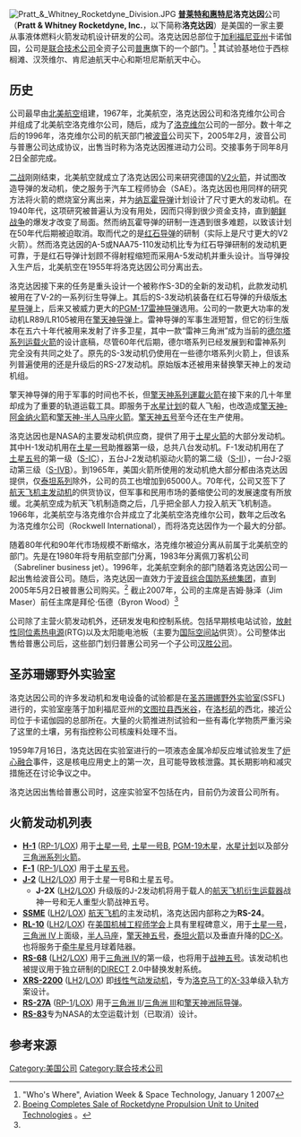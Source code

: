 {{noteTA
|G1=Aero
}}
{{Infobox company
| name             = Pratt Whitney Rocketdyne<br/>普惠洛克達因
| logo             = <!-- 檔案不存在 File:Pratt & Whitney Rocketdyne Logo.jpg ，可從英文維基百科取得 -->
| type             = Division
| genre            = 
| fate             = Acquired
| predecessor      = [[Pratt_&_Whitney_Space_Propulsion|Pratt & Whitney Space Propulsion]] <br> [[Rocketdyne|Boeing Rocketdyne]]
| successor        = [[Aerojet_Rocketdyne|Aerojet Rocketdyne]]
| foundation       = 2005
| founder          = 
| defunct          = 2013
| location_city    = [[加利福尼亚州|加利福尼亚州]]卡諾加公園（Canoga Park）
| location_country = {{USA}}
| location         = 
| locations        = 
| area_served      = 
| key_people       = 
| industry         = [[航空工程|航空工程]]
| services         = 
| products         = [[火箭發動機|火箭發動機]]<br>[[推進系統|推進系統]]<br>[[能量系統|能量系統]]<br>[[Extreme_Engineering_Services|Extreme Engineering Services]]
| market cap       = 
| revenue          = 
| operating_income = 
| net_income       = 
| aum              = 
| assets           = 
| equity           = 
| owner            = 
| num_employees    = 
| parent           = [[聯合技術公司|聯合技術公司]]
| divisions        = 
| subsid           = 
| homepage         = 
| footnotes        = 
| intl             = 
}}

[[File:Pratt_&_Whitney_Rocketdyne_Division.JPG|thumb]]
'''[[普惠|普莱特和惠特尼]]洛克达因'''公司（'''Pratt & Whitney Rocketdyne, Inc.'''，以下简称'''洛克达因'''）是美国的一家主要从事液体燃料火箭发动机设计研发的公司。洛克达因总部位于[[加利福尼亚州|加利福尼亚州]]卡诺伽园，公司是[[联合技术公司|联合技术公司]]全资子公司[[普惠|普惠]]旗下的一个部门。<ref name="awst_20070101">"Who's Where", Aviation Week & Space Technology, January 1 2007</ref> 其试验基地位于西棕榈滩、汉茨维尔、肯尼迪航天中心和斯坦尼斯航天中心。

== 历史 ==
公司最早由[[北美航空|北美航空]]组建，1967年，北美航空，洛克达因公司和洛克维尔公司合并组成了北美航空洛克维尔公司，随后，成为了[[罗克韦尔国际|洛克维尔]]公司的一部分。数十年之后的1996年，洛克维尔公司的航天部门被[[波音|波音]]公司买下，2005年2月，波音公司与普惠公司达成协议，出售当时称为洛克达因推进动力公司。交接事务于同年8月2日全部完成。

[[二战|二战]]刚刚结束，北美航空就成立了洛克达因公司来研究德国的[[V2火箭|V2火箭]]，并试图改造导弹的发动机，使之服务于汽车工程师协会（SAE）。洛克达因也用同样的研究方法将火箭的燃烧室分离出来，并为[[纳瓦霍导弹|纳瓦霍导弹]]计划设计了尺寸更大的发动机。在1940年代，这项研究被普遍认为没有用处，因而只得到很少资金支持，直到[[朝鲜战争|朝鲜战争]]的爆发才改变了局面。然而纳瓦霍导弹的研制一连遇到很多难题，以致该计划在50年代后期被迫取消。取而代之的是[[红石导弹|红石导弹]]的研制（实际上是尺寸更大的V2火箭）。然而洛克达因的A-5或NAA75-110发动机比专为红石导弹研制的发动机更可靠，于是红石导弹计划顾不得射程缩短而采用A-5发动机并重头设计。当导弹投入生产后，北美航空在1955年将洛克达因公司分离出去。

洛克达因接下来的任务是重头设计一个被称作S-3D的全新的发动机，此款发动机被用在了V-2的一系列衍生导弹上。其后的S-3发动机装备在红石导弹的升级版[[PGM-19导弹|木星导弹]]上，后来又被威力更大的[[PGM-17雷神导弹|PGM-17雷神导弹]]选用。公司的一款更大功率的发动机LR89/LR105被用在[[擎天神导弹|擎天神导弹]]上。雷神导弹的军事生涯短暂，但它的衍生版本在五六十年代被用来发射了许多卫星，其中一款“雷神三角洲”成为当前的[[德尔塔系列运载火箭|德尔塔系列运载火箭]]的设计底稿，尽管60年代后期，德尔塔系列已经发展到和雷神系列完全没有共同之处了。原先的S-3发动机仍使用在一些德尔塔系列火箭上，但该系列普遍使用的还是升级后的RS-27发动机。原始版本还被用来替换擎天神上的发动机组。

擎天神导弹的用于军事的时间也不长，但[[擎天神系列運載火箭|擎天神系列運載火箭]]在接下来的几十年里却成为了重要的轨道运载工具。即服务于[[水星计划|水星计划]]的载人飞船，也改造成[[擎天神-阿金纳火箭|擎天神-阿金纳火箭]]和[[擎天神-半人马座火箭|擎天神-半人马座火箭]]。[[擎天神五号运火箭|擎天神五号]]至今还在生产使用。

洛克达因也是NASA的主要发动机供应商，提供了用于[[土星火箭|土星火箭]]的大部分发动机。其中H-1发动机用在[[土星一号|土星一号]]助推器第一级，总共八台发动机。F-1发动机用在了[[土星五号|土星五号]]的第一级（[[S-IC|S-IC]]），五台J-2发动机驱动火箭的第二级（[[S-II|S-II]]），一台J-2驱动第三级（[[S-IVB|S-IVB]]）。到1965年，美国火箭所使用的发动机绝大部分都由洛克达因提供，仅[[泰坦系列|泰坦系列]]除外，公司的员工也增加到65000人。70年代，公司又签下了[[航天飞机主发动机|航天飞机主发动机]]的供货协议，但军事和民用市场的萎缩使公司的发展速度有所放缓。北美航空成为航天飞机制造商之后，几乎把全部人力投入航天飞机制造。1966年，北美航空与洛克维尔合并成立了北美航空洛克维尔公司，数年之后改名为洛克维尔公司（Rockwell International），而将洛克达因作为一个最大的分部。

随着80年代和90年代市场规模不断缩水，洛克维尔被迫分离从前属于北美航空的部门。先是在1980年将专用航空部门分离，1983年分离佩刀客机公司（Sabreliner business jet）。1996年，北美航空剩余的部门随着洛克达因公司一起出售给波音公司。随后，洛克达因一直效力于[[波音综合国防系统集团|波音综合国防系统集团]]，直到2005年5月2日被普惠公司购买。<ref>[http://www.boeing.com/news/releases/2005/q3/nr_050803t.html Boeing Completes Sale of Rocketdyne Propulsion Unit to United Technologies] {{Wayback|url=http://www.boeing.com/news/releases/2005/q3/nr_050803t.html |date=20121008182850 }}。</ref> 截止2007年，公司的主席是吉姆·脉泽（Jim Maser）前任主席是拜伦·伍德（Byron Wood）<ref name="awst_20070101"/>

公司除了主营火箭发动机外，还研发发电和控制系统。包括早期核电站试验，[[放射性同位素熱電機|放射性同位素热电源]](RTG)以及太阳能电池板（主要为[[国际空间站|国际空间站]]供货）。公司整体出售给普惠公司后，这些部门划归普惠公司另一个子公司[[汉胜公司|汉胜公司]]。

== 圣苏珊娜野外实验室 ==
洛克达因公司的许多发动机和发电设备的试验都是在[[圣苏珊娜野外实验室|圣苏珊娜野外实验室]](SSFL)进行的，实验室座落于加利福尼亚州的[[文图拉县_(加利福尼亚州)|文图拉县]][[西米谷|西米谷]]，在[[洛杉矶|洛杉矶]]的西北，接近公司位于卡诺伽园的总部所在。大量的火箭推进剂试验和一些有毒化学物质严重污染了这里的土壤，另有指控称公司核废料处理不当。

1959年7月16日，洛克达因在实验室进行的一项液态金属冷却反应堆试验发生了[[炉心融合|炉心融合]]事件，这是核电应用史上的第一次，且可能导致核泄露。其长期影响和减灾措施还在讨论争议之中。

洛克达因出售给普惠公司时，这座实验室不包括在内，目前仍为波音公司所有。

== 火箭发动机列表 ==
* '''[[H-1火箭发动机|H-1]]''' ([[RP-1|RP-1]]/[[LOX|LOX]]) 用于[[土星一号|土星一号]], [[土星一号B|土星一号B]], [[PGM-19木星|PGM-19木星]]，[[水星计划|水星计划]]以及部分[[三角洲系列运载火箭|三角洲系列火箭]]。
* '''[[F-1火箭发动机|F-1]]''' ([[RP-1|RP-1]]/[[LOX|LOX]]) 用于[[土星五号|土星五号]]。
* '''[[J-2火箭发动机|J-2]]''' ([[LH2|LH2]]/[[LOX|LOX]]) 用于土星一号B和土星五号。
** '''J-2X''' ([[LH2|LH2]]/[[LOX|LOX]]) 升级版的J-2发动机将用于载人的[[航天飞机衍生运载器|航天飞机衍生运载器]]战神一号和无人重型火箭战神五号。
* '''[[航天飞机主发动机|SSME]]''' ([[LH2|LH2]]/[[LOX|LOX]]) [[航天飞机|航天飞机]]的主发动机，洛克达因内部称之为'''RS-24'''。
* '''[[RL10火箭发动机|RL-10]]''' ([[LH2|LH2]]/[[LOX|LOX]]) 在[[美国机械工程师学会|美国机械工程师学会]]上具有里程碑意义，用于[[土星一号|土星一号]]，[[三角洲_IV|三角洲 IV]]上面级，[[半人马座_(火箭)|半人马座]]，[[擎天神五号运火箭|擎天神五号]]，[[泰坦火箭|泰坦火箭]]以及垂直升降的[[DC-X|DC-X]]。也将服务于[[牵牛星号|牵牛星号]]月球着陆器。
* '''[[RS-68火箭发动机|RS-68]]''' ([[LH2|LH2]]/[[LOX|LOX]]) 用于[[三角洲_IV|三角洲 IV]]的第一级，也将用于[[战神五号|战神五号]]。该发动机也被提议用于独立研制的[[DIRECT|DIRECT]] 2.0中替换发射系统。
* '''[[XRS-2200火箭发动机|XRS-2200]]''' ([[LH2|LH2]]/[[LOX|LOX]]) 即[[线性气动发动机|线性气动发动机]]，专为[[洛克希德·马丁|洛克马丁]]的[[X-33|X-33]]单级入轨方案设计。
* '''[[RS-27A火箭发动机|RS-27A]]''' ([[RP-1|RP-1]]/[[LOX|LOX]]) 用于[[三角洲_II|三角洲 II]]/[[三角洲_III|三角洲 III]]和[[擎天神洲际导弹|擎天神洲际导弹]]。
* '''[[RS-83|RS-83]]'''专为NASA的太空运载计划（已取消）设计。

== 参考来源 ==
<references/>

[[Category:美国公司|Category:美国公司]]
[[Category:联合技术公司|Category:联合技术公司]]